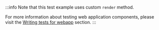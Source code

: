 :::info
Note that this test example uses custom `render` method.

For more information about testing web application components, please visit the
[Writing tests for webapp](/working-with-sb/tests/webapp) section.
:::